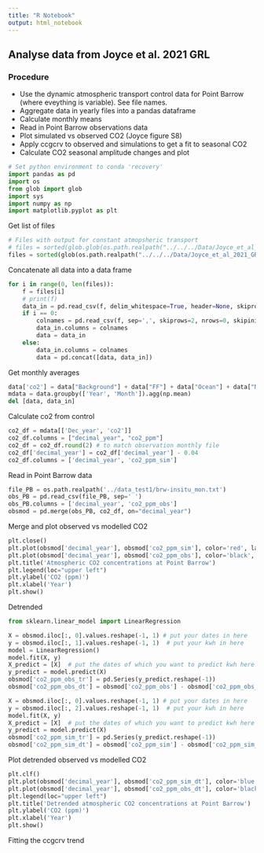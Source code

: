 ```yaml
---
title: "R Notebook"
output: html_notebook
---
```


## Analyse data from Joyce et al. 2021 GRL

### Procedure
- Use the dynamic atmospheric transport control data for Point Barrow (where eveything is variable). See file names.
- Aggregate data in yearly files into a pandas dataframe
- Calculate monthly means
- Read in Point Barrow observations data
- Plot simulated vs observed CO2 (Joyce figure S8)
- Apply ccgcrv to observed and simulations to get a fit to seasonal CO2
- Calculate CO2 seasonal amplitude changes and plot

```python
# Set python environment to conda 'recovery' 
import pandas as pd
import os
from glob import glob
import sys
import numpy as np
import matplotlib.pyplot as plt
```

Get list of files
```python
# Files with output for constant atmopsheric transport
# files = sorted(glob.glob(os.path.realpath("../../../Data/Joyce_et_al_2021_GRL/BRW_station_co2_atmos_vary*")))
files = sorted(glob(os.path.realpath("../../../Data/Joyce_et_al_2021_GRL/BRW_station_co2_atmos_const*")))
```

Concatenate all data into a data frame
```python
for i in range(0, len(files)):
    f = files[i]
    # print(f)
    data_in = pd.read_csv(f, delim_whitespace=True, header=None, skiprows=3)
    if i == 0:
        colnames = pd.read_csv(f, sep=',', skiprows=2, nrows=0, skipinitialspace=True).columns.tolist()
        data_in.columns = colnames
        data = data_in  
    else:
        data_in.columns = colnames
        data = pd.concat([data, data_in])
```

Get monthly averages
```python
data['co2'] = data["Background"] + data["FF"] + data["Ocean"] + data["NEE_ctrl"] + data["FIRE_ctrl"]
mdata = data.groupby(['Year', 'Month']).agg(np.mean)
del [data, data_in]
```

Calculate co2 from control
```python
co2_df = mdata[['Dec_year', 'co2']]
co2_df.columns = ["decimal_year", "co2_ppm"]
co2_df = co2_df.round(2) # to match observation monthly file
co2_df['decimal_year'] = co2_df['decimal_year'] - 0.04 
co2_df.columns = ['decimal_year', 'co2_ppm_sim']
```

Read in Point Barrow data
```python
file_PB = os.path.realpath('../data_test1/brw-insitu_mon.txt')
obs_PB = pd.read_csv(file_PB, sep=' ')
obs_PB.columns = ['decimal_year', 'co2_ppm_obs']
obsmod = pd.merge(obs_PB, co2_df, on="decimal_year")
```

Merge and plot observed vs modelled CO2
```python
plt.close()
plt.plot(obsmod['decimal_year'], obsmod['co2_ppm_sim'], color='red', label='Joyce et al. 2021 - const met')
plt.plot(obsmod['decimal_year'], obsmod['co2_ppm_obs'], color='black', label='Observed')
plt.title('Atmospheric CO2 concentrations at Point Barrow')
plt.legend(loc="upper left")
plt.ylabel('CO2 (ppm)')
plt.xlabel('Year')
plt.show()
```
Detrended
```python
from sklearn.linear_model import LinearRegression

X = obsmod.iloc[:, 0].values.reshape(-1, 1) # put your dates in here
y = obsmod.iloc[:, 1].values.reshape(-1, 1)  # put your kwh in here
model = LinearRegression()
model.fit(X, y)
X_predict = [X]  # put the dates of which you want to predict kwh here
y_predict = model.predict(X)
obsmod['co2_ppm_obs_tr'] = pd.Series(y_predict.reshape(-1))
obsmod['co2_ppm_obs_dt'] = obsmod['co2_ppm_obs'] - obsmod['co2_ppm_obs_tr']

X = obsmod.iloc[:, 0].values.reshape(-1, 1) # put your dates in here
y = obsmod.iloc[:, 2].values.reshape(-1, 1)  # put your kwh in here
model.fit(X, y)
X_predict = [X]  # put the dates of which you want to predict kwh here
y_predict = model.predict(X)
obsmod['co2_ppm_sim_tr'] = pd.Series(y_predict.reshape(-1))
obsmod['co2_ppm_sim_dt'] = obsmod['co2_ppm_sim'] - obsmod['co2_ppm_sim_tr']
```

Plot detrended observed vs modelled CO2
```python
plt.clf()
plt.plot(obsmod['decimal_year'], obsmod['co2_ppm_sim_dt'], color='blue', label='Joyce et al. 2021')
plt.plot(obsmod['decimal_year'], obsmod['co2_ppm_obs_dt'], color='black', label='Observed')
plt.legend(loc="upper left")
plt.title('Detrended atmospheric CO2 concentrations at Point Barrow')
plt.ylabel('CO2 (ppm)')
plt.xlabel('Year')
plt.show()
```

Fitting the ccgcrv trend
```python

```

